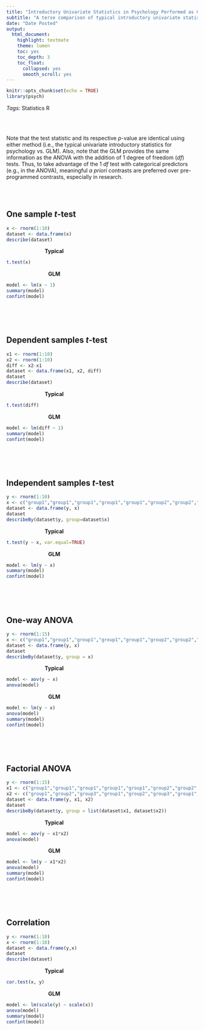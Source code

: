 ```yaml
---
title: "Introductory Univariate Statistics in Psychology Performed as General Linear Models (GLM) in R"
subtitle: "A terse comparison of typical introductory univariate statistics in psychology performed as GLMs in R"
date: "Date Posted"
output:
  html_document:
    highlight: textmate
    theme: lumen
    toc: yes
    toc_depth: 3
    toc_float:
      collapsed: yes
      smooth_scroll: yes
---
```


```r
knitr::opts_chunk$set(echo = TRUE)
library(psych)
```

*Tags:* <span class="badge badge-pill badge-light">Statistics</span>
<span class="badge badge-pill badge-primary">R</span>

<BR><BR>

Note that the test statistic and its respective *p*-value are identical using either method (i.e., the typical univariate introductory statistics for psychology vs. GLM). Also, note that the GLM provides the same information as the ANOVA with the addition of 1 degree of freedom (*df*) tests. Thus, to take advantage of the 1 *df* test with categorical predictors (e.g., in the ANOVA), meaningful *a priori* contrasts are preferred over pre-programmed contrasts, especially in research.

<BR><BR>

## One sample *t*-test

```r

x <- rnorm(1:10)
dataset <- data.frame(x)
describe(dataset)

```

<div class="divTable">
<div class="divTableBody">

<div class="divTableRow">
<div class="divTableCell" style="width: 50%">

<CENTER>**Typical**</CENTER>

```r

t.test(x)

```

</div>
<div class="divTableCell" style="width: 50%">

<CENTER>**GLM**</CENTER>

```r

model <- lm(x ~ 1)
summary(model)
confint(model)

```

</div>
</div>

</div>
</div>

<BR><BR><BR>

## Dependent samples *t*-test

```r

x1 <- rnorm(1:10)
x2 <- rnorm(1:10)
diff <- x2-x1
dataset <- data.frame(x1, x2, diff)
dataset
describe(dataset)

```

<div class="divTable">
<div class="divTableBody">

<div class="divTableRow">
<div class="divTableCell" style="width: 50%">

<CENTER>**Typical**</CENTER>

```r

t.test(diff)

```

</div>
<div class="divTableCell" style="width: 50%">

<CENTER>**GLM**</CENTER>

```r

model <- lm(diff ~ 1)
summary(model)
confint(model)

```

</div>
</div>

</div>
</div>

<BR><BR><BR>

## Independent samples *t*-test

```r

y <- rnorm(1:10)
x <- c("group1","group1","group1","group1","group1","group2","group2","group2","group2","group2")
dataset <- data.frame(y, x)
dataset
describeBy(dataset$y, group=dataset$x)

```

<div class="divTable">
<div class="divTableBody">

<div class="divTableRow">
<div class="divTableCell" style="width: 50%">

<CENTER>**Typical**</CENTER>

```r

t.test(y ~ x, var.equal=TRUE)

```

</div>
<div class="divTableCell" style="width: 50%">

<CENTER>**GLM**</CENTER>

```r

model <- lm(y ~ x)
summary(model)
confint(model)

```

</div>
</div>

</div>
</div>

<BR><BR><BR>

## One-way ANOVA

```r

y <- rnorm(1:15)
x <- c("group1","group1","group1","group1","group1","group2","group2","group2","group2","group2","group3","group3","group3","group3","group3")
dataset <- data.frame(y, x)
dataset
describeBy(dataset$y, group = x)

```

<div class="divTable">
<div class="divTableBody">

<div class="divTableRow">
<div class="divTableCell" style="width: 50%">

<CENTER>**Typical**</CENTER>

```r

model <- aov(y ~ x)
anova(model)

```

</div>
<div class="divTableCell" style="width: 50%">

<CENTER>**GLM**</CENTER>

```r

model <- lm(y ~ x)
anova(model)
summary(model)
confint(model)

```

</div>
</div>

</div>
</div>

<BR><BR><BR>

## Factorial ANOVA

```r

y <- rnorm(1:15)
x1 <- c("group1","group1","group1","group1","group1","group2","group2","group2","group2","group2","group3","group3","group3","group3","group3")
x2 <- c("group1","group2","group3","group1","group2","group3","group1","group2","group3","group1","group2","group3","group1","group2","group3")
dataset <- data.frame(y, x1, x2)
dataset
describeBy(dataset$y, group = list(dataset$x1, dataset$x2))

```

<div class="divTable">
<div class="divTableBody">

<div class="divTableRow">
<div class="divTableCell" style="width: 50%">

<CENTER>**Typical**</CENTER>

```r

model <- aov(y ~ x1*x2)
anova(model)

```

</div>
<div class="divTableCell" style="width: 50%">

<CENTER>**GLM**</CENTER>

```r

model <- lm(y ~ x1*x2)
anova(model)
summary(model)
confint(model)

```

</div>
</div>

</div>
</div>

<BR><BR><BR>

## Correlation

```r

y <- rnorm(1:10)
x <- rnorm(1:10)
dataset <- data.frame(y,x)
dataset
describe(dataset)

```

<div class="divTable">
<div class="divTableBody">

<div class="divTableRow">
<div class="divTableCell" style="width: 50%">

<CENTER>**Typical**</CENTER>

```r

cor.test(x, y)

```

</div>
<div class="divTableCell" style="width: 50%">

<CENTER>**GLM**</CENTER>

```r

model <- lm(scale(y) ~ scale(x))
anova(model)
summary(model)
confint(model)

```

</div>
</div>

</div>
</div>